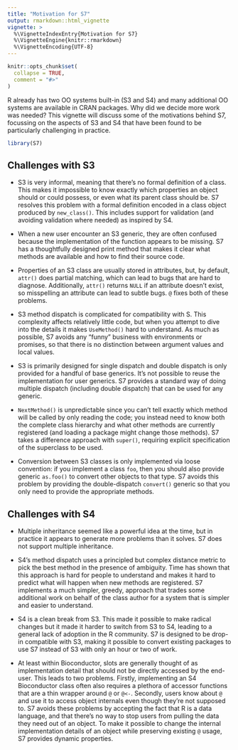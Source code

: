 ```yaml
---
title: "Motivation for S7"
output: rmarkdown::html_vignette
vignette: >
  %\VignetteIndexEntry{Motivation for S7}
  %\VignetteEngine{knitr::rmarkdown}
  %\VignetteEncoding{UTF-8}
---
```


```r
knitr::opts_chunk$set(
  collapse = TRUE,
  comment = "#>"
)
```

R already has two OO systems built-in (S3 and S4) and many additional OO systems are available in CRAN packages.
Why did we decide more work was needed?
This vignette will discuss some of the motivations behind S7, focussing on the aspects of S3 and S4 that have been found to be particularly challenging in practice.

```r
library(S7)
```

## Challenges with S3

-   S3 is very informal, meaning that there's no formal definition of a class.
    This makes it impossible to know exactly which properties an object should or could possess, or even what its parent class should be.
    S7 resolves this problem with a formal definition encoded in a class object produced by `new_class()`.
    This includes support for validation (and avoiding validation where needed) as inspired by S4.

-   When a new user encounter an S3 generic, they are often confused because the implementation of the function appears to be missing.
    S7 has a thoughtfully designed print method that makes it clear what methods are available and how to find their source code.

-   Properties of an S3 class are usually stored in attributes, but, by default, `attr()` does partial matching, which can lead to bugs that are hard to diagnose.
    Additionally, `attr()` returns `NULL` if an attribute doesn't exist, so misspelling an attribute can lead to subtle bugs.
    `@` fixes both of these problems.

-   S3 method dispatch is complicated for compatibility with S.
    This complexity affects relatively little code, but when you attempt to dive into the details it makes `UseMethod()` hard to understand.
    As much as possible, S7 avoids any "funny" business with environments or promises, so that there is no distinction between argument values and local values.

-   S3 is primarily designed for single dispatch and double dispatch is only provided for a handful of base generics.
    It's not possible to reuse the implementation for user generics.
    S7 provides a standard way of doing multiple dispatch (including double dispatch) that can be used for any generic.

-   `NextMethod()` is unpredictable since you can't tell exactly which method will be called by only reading the code; you instead need to know both the complete class hierarchy and what other methods are currently registered (and loading a package might change those methods).
    S7 takes a difference approach with `super()`, requiring explicit specification of the superclass to be used.

-   Conversion between S3 classes is only implemented via loose convention: if you implement a class `foo`, then you should also provide generic `as.foo()` to convert other objects to that type.
    S7 avoids this problem by providing the double-dispatch `convert()` generic so that you only need to provide the appropriate methods.

## Challenges with S4

-   Multiple inheritance seemed like a powerful idea at the time, but in practice it appears to generate more problems than it solves.
    S7 does not support multiple inheritance.

-   S4's method dispatch uses a principled but complex distance metric to pick the best method in the presence of ambiguity.
    Time has shown that this approach is hard for people to understand and makes it hard to predict what will happen when new methods are registered.
    S7 implements a much simpler, greedy, approach that trades some additional work on behalf of the class author for a system that is simpler and easier to understand.

-   S4 is a clean break from S3.
    This made it possible to make radical changes but it made it harder to switch from S3 to S4, leading to a general lack of adoption in the R community.
    S7 is designed to be drop-in compatible with S3, making it possible to convert existing packages to use S7 instead of S3 with only an hour or two of work.

```{=html}
<!-- -->
```
-   At least within Bioconductor, slots are generally thought of as implementation detail that should not be directly accessed by the end-user.
    This leads to two problems.
    Firstly, implementing an S4 Bioconductor class often also requires a plethora of accessor functions that are a thin wrapper around `@` or `@<-`.
    Secondly, users know about `@` and use it to access object internals even though they're not supposed to.
    S7 avoids these problems by accepting the fact that R is a data language, and that there's no way to stop users from pulling the data they need out of an object.
    To make it possible to change the internal implementation details of an object while preserving existing `@` usage, S7 provides dynamic properties.

